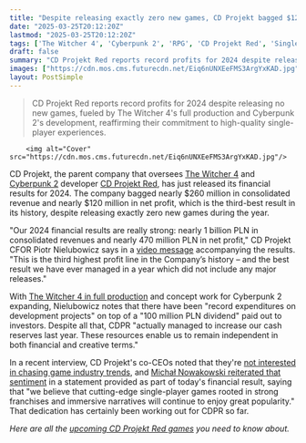 ```yaml
---
title: "Despite releasing exactly zero new games, CD Projekt bagged $120 million in profit for 2024 – the Witcher and Cyberpunk studio's third-best result ever"
date: "2025-03-25T20:12:20Z"
lastmod: "2025-03-25T20:12:20Z"
tags: ['The Witcher 4', 'Cyberpunk 2', 'RPG', 'CD Projekt Red', 'Single-player', 'Financial Results']
draft: false
summary: "CD Projekt Red reports record profits for 2024 despite releasing no new games, fueled by  The Witcher 4's full production and Cyberpunk 2's development, reaffirming their commitment to high-quality single-player experiences."
images: ["https://cdn.mos.cms.futurecdn.net/Eiq6nUNXEeFMS3ArgYxKAD.jpg"]
layout: PostSimple
---
```

> CD Projekt Red reports record profits for 2024 despite releasing no new games, fueled by  The Witcher 4's full production and Cyberpunk 2's development, reaffirming their commitment to high-quality single-player experiences.


        <img alt="Cover" src="https://cdn.mos.cms.futurecdn.net/Eiq6nUNXEeFMS3ArgYxKAD.jpg"/>
        
CD Projekt, the parent company that oversees [The Witcher 4](https://www.gamesradar.com/games/the-witcher/the-witcher-4-guide/) and [Cyberpunk 2](https://www.gamesradar.com/cyberpunk-2077-sequel-project-orion/) developer [CD Projekt Red](https://www.gamesradar.com/tag/cd-projekt-red/), has just released its financial results for 2024. The company bagged nearly $260 million in consolidated revenue and nearly $120 million in net profit, which is the third-best result in its history, despite releasing exactly zero new games during the year.

"Our 2024 financial results are really strong: nearly 1 billion PLN in consolidated revenues and nearly 470 million PLN in net profit," CD Projekt CFOR Piotr Nielubowicz says in a [video message](https://www.youtube.com/watch?v=H-VWCYshHDo&t=97s) accompanying the results. "This is the third highest profit line in the Company’s history – and the best result we have ever managed in a year which did not include any major releases."

With [The Witcher 4 in full production](https://www.gamesradar.com/games/the-witcher/the-witcher-4-has-entered-the-full-scale-production-phase-cd-projekt-red-confirms-stay-tuned-for-whats-on-the-other-side-of-the-coin/) and concept work for Cyberpunk 2 expanding, Nielubowicz notes that there have been "record expenditures on development projects" on top of a "100 million PLN dividend" paid out to investors. Despite all that, CDPR "actually managed to increase our cash reserves last year. These resources enable us to remain independent in both financial and creative terms."

In a recent interview, CD Projekt's co-CEOs noted that they're [not interested in chasing game industry trends](https://www.gamesradar.com/games/cyberpunk/witcher-3-and-cyberpunk-2077-studio-cd-projekt-red-wont-make-survival-games-just-because-theyre-popular-but-netflixs-edgerunners-anime-is-fueling-dreams-bigger-than-rpgs/), and [Michał Nowakowski reiterated that sentiment](https://www.gamesradar.com/games/the-witcher/cd-projekt-boss-says-cutting-edge-single-player-games-you-know-like-the-witcher-4-and-cyberpunk-2-will-continue-to-enjoy-great-popularity-despite-industry-shifts/) in a statement provided as part of today's financial result, saying that "we believe that cutting-edge single-player games rooted in strong franchises and immersive narratives will continue to enjoy great popularity." That dedication has certainly been working out for CDPR so far.

*Here are all the *[<em>upcoming CD Projekt Red games</em>](https://www.gamesradar.com/upcoming-cd-projekt-red-games/)* you need to know about.*
        